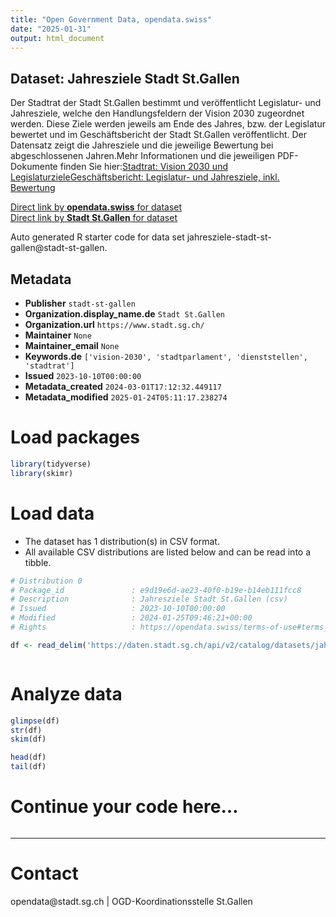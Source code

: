 ```yaml
---
title: "Open Government Data, opendata.swiss"
date: "2025-01-31"
output: html_document
---
```


## Dataset: Jahresziele Stadt St.Gallen

Der Stadtrat der Stadt St.Gallen bestimmt und veröffentlicht Legislatur- und Jahresziele, welche den Handlungsfeldern der Vision 2030 zugeordnet werden. Diese Ziele werden jeweils am Ende des Jahres, bzw. der Legislatur bewertet und im Geschäftsbericht der Stadt St.Gallen veröffentlicht. Der Datensatz zeigt die Jahresziele und die jeweilige Bewertung bei abgeschlossenen Jahren.Mehr Informationen und die jeweiligen PDF-Dokumente finden Sie hier:[Stadtrat: Vision 2030 und Legislaturziele](https://www.stadt.sg.ch/home/verwaltung-politik/demokratie-politik/stadtrat.html)[Geschäftsbericht: Legislatur- und Jahresziele, inkl. Bewertung](https://www.stadt.sg.ch/home/verwaltung-politik/demokratie-politik/geschaeftsbericht.html)

[Direct link by **opendata.swiss** for dataset](https://opendata.swiss/de/dataset/jahresziele-stadt-st-gallen)<br>
[Direct link by **Stadt St.Gallen** for dataset](https://daten.stadt.sg.ch/explore/dataset/jahresziele-stadt-st-gallen/)

Auto generated R starter code for data set jahresziele-stadt-st-gallen@stadt-st-gallen.

## Metadata

- **Publisher** `stadt-st-gallen`
- **Organization.display_name.de** `Stadt St.Gallen`
- **Organization.url** `https://www.stadt.sg.ch/`
- **Maintainer** `None`
- **Maintainer_email** `None`
- **Keywords.de** `['vision-2030', 'stadtparlament', 'dienststellen', 'stadtrat']`
- **Issued** `2023-10-10T00:00:00`
- **Metadata_created** `2024-03-01T17:12:32.449117`
- **Metadata_modified** `2025-01-24T05:11:17.238274`


# Load packages

```r

library(tidyverse)
library(skimr)

```

# Load data

-   The dataset has 1 distribution(s) in CSV format.
-   All available CSV distributions are listed below and can be read into a tibble.

```r

# Distribution 0
# Package_id               : e9d19e6d-ae23-40f0-b19e-b14eb111fcc8
# Description              : Jahresziele Stadt St.Gallen (csv)
# Issued                   : 2023-10-10T00:00:00
# Modified                 : 2024-01-25T09:46:21+00:00
# Rights                   : https://opendata.swiss/terms-of-use#terms_by

df <- read_delim('https://daten.stadt.sg.ch/api/v2/catalog/datasets/jahresziele-stadt-st-gallen/exports/csv?use_labels=true')



```

# Analyze data

```r

glimpse(df)
str(df)
skim(df)

head(df)
tail(df)

```

# Continue your code here...

```r

```

------------------------------------------------------------------------

# Contact

opendata@stadt.sg.ch | OGD-Koordinationsstelle St.Gallen
